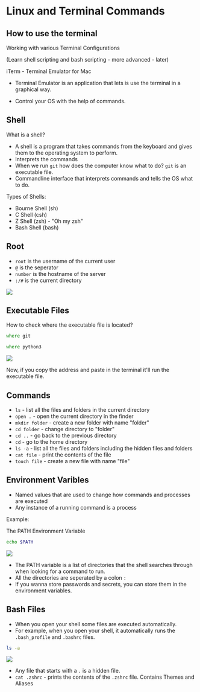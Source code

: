 # Linux and Terminal Commands

## How to use the terminal

Working with various Terminal Configurations

(Learn shell scripting and bash scripting - more advanced - later)

iTerm - Terminal Emulator for Mac
- Terminal Emulator is an application that lets is use the terminal in a graphical way.

- Control your OS with the help of commands.

## Shell

What is a shell?

- A shell is a program that takes commands from the keyboard and gives them to the operating system to perform.
- Interprets the commands
- When we run `git` how does the computer know what to do? `git` is an executable file.
- Commandline interface that interprets commands and tells the OS what to do.

Types of Shells:
- Bourne Shell (sh)
- C Shell (csh)
- Z Shell (zsh) - "Oh my zsh"
- Bash Shell (bash)

## Root

- `root` is the username of the current user
- `@` is the seperator
- `number` is the hostname of the server
- `:/#` is the current directory

<img src="./Assets/root.png">

## Executable Files

How to check where the executable file is located?

```zsh
where git
```
```zsh
where python3
```

<img src="./Assets/where-executable.png">

Now, if you copy the address and paste in the terminal it'll run the executable file.

## Commands

- `ls` - list all the files and folders in the current directory
- `open .` - open the current directory in the finder
- `mkdir folder` - create a new folder with name "folder"
- `cd folder` - change directory to "folder"
- `cd ..` - go back to the previous directory
- `cd` - go to the home directory
- `ls -a` - list all the files and folders including the hidden files and folders
-  `cat file` - print the contents of the file
- `touch file` - create a new file with name "file"

## Environment Varibles

- Named values that are used to change how commands and processes are executed
- Any instance of a running command is a process

Example:

The PATH Environment Variable 
```zsh
echo $PATH
``` 
<img src="./Assets/path.png">

- The PATH variable is a list of directories that the shell searches through when looking for a command to run.
- All the directories are seperated by a colon `:`
- If you wanna store passwords and secrets, you can store them in the environment variables.

## Bash Files

- When you open your shell some files are executed automatically.
- For example, when you open your shell, it automatically runs the `.bash_profile` and `.bashrc` files.

```zsh
ls -a
``` 

<img src="./Assets/bash-files.png">

- Any file that starts with a `.` is a hidden file. 
- `cat .zshrc` - prints the contents of the `.zshrc` file. Contains Themes and Aliases